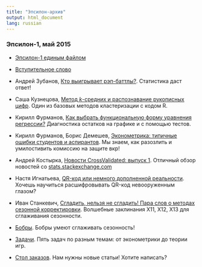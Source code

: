 ```yaml
---
title: "Эпсилон-архив"
output: html_document
lang: russian
---
```


### Эпсилон-1, май 2015

* [Эпсилон-1 единым файлом](https://github.com/bdemeshev/epsilon/raw/master/e_001/_whole_journal/e_001_pdfpages.pdf)

* [Вступительное слово](https://github.com/bdemeshev/epsilon/raw/master/e_001/foreword/foreword.pdf)

* Андрей Зубанов, [Кто выигрывает рэп-баттлы?](https://github.com/bdemeshev/epsilon/raw/master/e_001/battle/battle.pdf). Статистика даст ответ!

* Саша Кузнецова, [Метод $k$-средних и распознавание рукописных цифр](https://github.com/bdemeshev/epsilon/raw/master/e_001/knn/knn.pdf). Один из базовых методов кластеризации с кодом R.

* Кирилл Фурманов, [Как выбрать функциональную форму уравнения регрессии?](https://github.com/bdemeshev/epsilon/raw/master/e_001/functional-form/functional-form.pdf) Диагностика остатков на графике и с помощью тестов.

* Кирилл Фурманов, Борис Демешев, [Эконометрика: типичные ошибки студентов и аспирантов](https://github.com/bdemeshev/epsilon/raw/master/e_001/metrics-errors/metrics-errors.pdf). Мы знаем, как разозлить и умилостивить комиссию на защите вкр!

* Андрей Костырка, [Новости CrossValidated: выпуск 1](https://github.com/bdemeshev/epsilon/raw/master/e_001/qa/qa.pdf). Отличный обзор новостей со [stats.stackexchange.com](http://stats.stackexchange.com/)

* Настя Игнатьева, [QR-код или немного дополненной реальности](https://github.com/bdemeshev/epsilon/raw/master/e_001/qr-code/ar1.pdf). Хочешь научиться расшифровывать QR-код невооруженным глазом?

* Иван Станкевич, [Сгладить, нельзя не сгладить! Пара слов о методах сезонной корректировки](https://github.com/bdemeshev/epsilon/raw/master/e_001/season/seasonal.pdf). Волшебные заклинания X11, X12, X13 для сглаживания сезонности. 

* [Бобры](https://github.com/bdemeshev/epsilon/raw/master/e_001/bobr/bobr.pdf). Бобры умеют сглаживать сезонность!

* [Задачи](https://github.com/bdemeshev/epsilon/raw/master/e_001/problems/problems.pdf). Пять задач по разным темам: от эконометрики до теории игр.

* [Стол заказов](https://github.com/bdemeshev/epsilon/raw/master/e_001/stol_zakazov/stol_zakazov_01.pdf). Нам нужны новые статьи! Хотите написать?